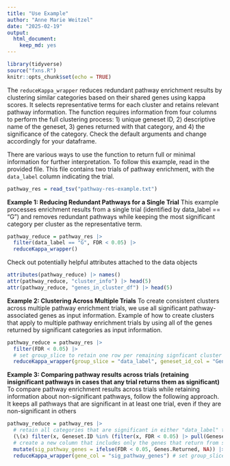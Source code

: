 ```yaml
---
title: "Use Example"
author: "Anne Marie Weitzel"
date: "2025-02-19"
output: 
  html_document:
    keep_md: yes
---
```


```r
library(tidyverse)
source("fxns.R")
knitr::opts_chunk$set(echo = TRUE)
```

The `reduceKappa_wrapper` reduces redundant pathway enrichment results by clustering similar categories based on their shared genes using kappa scores. It selects representative terms for each cluster and retains relevant pathway information. The function requires information from four columns to perform the full clustering process: 1) unique geneset ID, 2) descriptive name of the geneset, 3) genes returned with that category, and 4) the significance of the category. Check the default arguments and change accordingly for your dataframe. 

There are various ways to use the function to return full or minimal information for further interpretation. To follow this example, read in the provided file. This file contains two trials of pathway enrichment, with the `data_label` column indicating the trial. 
```r
pathway_res = read_tsv("pathway-res-example.txt")
```

**Example 1: Reducing Redundant Pathways for a Single Trial**
This example processes enrichment results from a single trial (identified by data_label == "G") and removes redundant pathways while keeping the most significant category per cluster as the representative term.
```r
pathway_reduce = pathway_res |> 
  filter(data_label == "G", FDR < 0.05) |> 
  reduceKappa_wrapper()
```

Check out potentially helpful attributes attached to the data objects
```r
attributes(pathway_reduce) |> names()
attr(pathway_reduce, "cluster_info") |> head(5)
attr(pathway_reduce, "genes_in_cluster_df") |> head(5)
```

**Example 2: Clustering Across Multiple Trials**
To create consistent clusters across multiple pathway enrichment trials, we use all significant pathway-associated genes as input information. 
Example of how to create clusters that apply to multiple pathway enrichment trials by using all of the genes returned by significant categories as input information. 
```r
pathway_reduce = pathway_res |> 
  filter(FDR < 0.05) |> 
  # set group_slice to retain one row per remaining signficant cluster for each group
  reduceKappa_wrapper(group_slice = "data_label", geneset_id_col = "Geneset.ID", gene_col = "Genes.Returned", sig_col = "P.value", descrip_col = "Description")
```

**Example 3: Comparing pathway results across trials (retaining insignificant pathways in cases that any trial returns them as significant)**
To compare pathway enrichment results across trials while retaining information about non-significant pathways, follow the following approach. It keeps all pathways that are significant in at least one trial, even if they are non-significant in others
```r
pathway_reduce = pathway_res |> 
  # retain all categories that are significant in either "data_label" trial.
  (\(x) filter(x, Geneset.ID %in% (filter(x, FDR < 0.05) |> pull(Geneset.ID))))() |> 
  # create a new column that includes only the genes that return from significant categories
  mutate(sig_pathway_genes = ifelse(FDR < 0.05, Genes.Returned, NA)) |> 
  reduceKappa_wrapper(gene_col = "sig_pathway_genes") # set group_slice = "data_label" to keep the most significant category in the cluster per group
```
